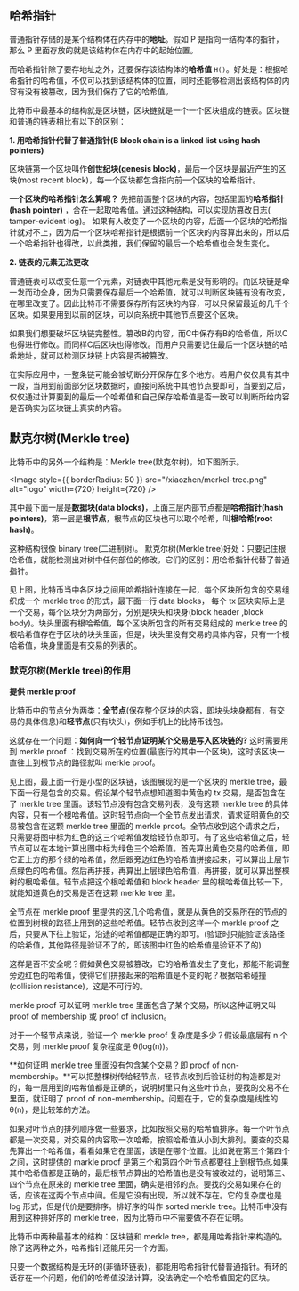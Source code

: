 
## 哈希指针
普通指针存储的是某个结构体在内存中的**地址**。假如 P 是指向一结构体的指针，那么 P 里面存放的就是该结构体在内存中的起始位置。

而哈希指针除了要存地址之外，还要保存该结构体的**哈希值** `H()`。好处是：根据哈希指针的哈希值，不仅可以找到该结构体的位置，同时还能够检测出该结构体的内容有没有被篡改，因为我们保存了它的哈希值。

比特币中最基本的结构就是区块链，区块链就是一个一个区块组成的链表。区块链和普通的链表相比有以下的区别：

**1. 用哈希指针代替了普通指针(B block chain is a linked list using hash pointers)**

区块链第一个区块叫作**创世纪块(genesis block)**，最后一个区块是最近产生的区块(most recent block)，每一个区块都包含指向前一个区块的哈希指针。

**一个区块的哈希指针怎么算呢？** 先把前面整个区块的内容，包括里面的**哈希指针(hash pointer)** ，合在一起取哈希值。通过这种结构，可以实现防篡改日志( tamper-evident log)。
如果有人改变了一个区块的内容，后面一个区块的哈希指针就对不上，因为后一个区块哈希指针是根据前一个区块的内容算出来的，所以后一个哈希指针也得改，以此类推，我们保留的最后一个哈希值也会发生变化。

**2. 链表的元素无法更改**

普通链表可以改变任意一个元素，对链表中其他元素是没有影响的。而区块链是牵一发而动全身，因为只需要保存最后一个哈希值，就可以判断区块链有没有改变，在哪里改变了。因此比特币不需要保存所有区块的内容，可以只保留最近的几千个区块。如果要用到以前的区块，可以向系统中其他节点要这个区块。

如果我们想要破坏区块链完整性。篡改B的内容，而C中保存有B的哈希值，所以C也得进行修改。而同样C后区块也得修改。而用户只需要记住最后一个区块链的哈希地址，就可以检测区块链上内容是否被篡改。

在实际应用中，一整条链可能会被切断分开保存在多个地方。若用户仅仅具有其中一段，当用到前面部分区块数据时，直接问系统中其他节点要即可，当要到之后，仅仅通过计算要到的最后一个哈希值和自己保存哈希值是否一致可以判断所给内容是否确实为区块链上真实的内容。

## 默克尔树(Merkle tree)
比特币中的另外一个结构是：Merkle tree(默克尔树)，如下图所示。

<Image style={{ borderRadius: 50 }} src="/xiaozhen/merkel-tree.png" alt="logo" width={720} height={720} />

其中最下面一层是**数据块(data blocks)**，上面三层内部节点都是**哈希指针(hash pointers)**，第一层是**根节点**，根节点的区块也可以取个哈希，叫**根哈希(root hash)**。

这种结构很像 binary tree(二进制树)。 默克尔树(Merkle tree)好处：只要记住根哈希值，就能检测出对树中任何部位的修改。它们的区别：用哈希指针代替了普通指针。

见上图，比特币当中各区块之间用哈希指针连接在一起，每个区块所包含的交易组织成一个 merkle tree 的形式，最下面一行 data blocks， 每个 tx 区块实际上是一个交易，每个区块分为两部分，分别是块头和块身(block header ,block body)。块头里面有根哈希值，每个区块所包含的所有交易组成的 merkle tree 的根哈希值存在于区块的块头里面，但是，块头里没有交易的具体内容，只有一个根哈希值，块身里面是有交易的列表的。


### 默克尔树(Merkle tree)的作用

**提供 merkle proof**

比特币中的节点分为两类：**全节点**(保存整个区块的内容，即块头块身都有，有交易的具体信息)和**轻节点**(只有块头)，例如手机上的比特币钱包。

这就存在一个问题：**如何向一个轻节点证明某个交易是写入区块链的?**
这时需要用到 merkle proof ：找到交易所在的位置(最底行的其中一个区块)，这时该区块一直往上到根节点的路径就叫 merkle proof。

见上图，最上面一行是小型的区块链，该图展现的是一个区块的 merkle tree，最下面一行是包含的交易。假设某个轻节点想知道图中黄色的 tx 交易，是否包含在了 merkle tree 里面。该轻节点没有包含交易列表，没有这颗 merkle tree 的具体内容，只有一个根哈希值。这时轻节点向一个全节点发出请求，请求证明黄色的交易被包含在这颗 merkle tree 里面的 merkle proof。全节点收到这个请求之后，只需要将图中标为红色的这三个哈希值发给轻节点即可。有了这些哈希值之后，轻节点可以在本地计算出图中标为绿色三个哈希值。首先算出黄色交易的哈希值，即它正上方的那个绿的哈希值，然后跟旁边红色的哈希值拼接起来，可以算出上层节点绿色的哈希值。然后再拼接，再算出上层绿色哈希值，再拼接，就可以算出整棵树的根哈希值。轻节点把这个根哈希值和 block header 里的根哈希值比较一下，就能知道黄色的交易是否在这颗 merkle tree 里。

全节点在 merkle proof 里提供的这几个哈希值，就是从黄色的交易所在的节点的位置到树根的路径上用到的这些哈希值。轻节点收到这样一个 merkle proof 之后，只要从下往上验证，沿途的哈希值都是正确的即可。(验证时只能验证该路径的哈希值，其他路径是验证不了的，即该图中红色的哈希值是验证不了的)

这样是否不安全呢？假如黄色交易被篡改，它的哈希值发生了变化，那能不能调整旁边红色的哈希值，使得它们拼接起来的哈希值是不变的呢？根据哈希碰撞(collision resistance)，这是不可行的。

merkle proof 可以证明 merkle tree 里面包含了某个交易，所以这种证明又叫 proof of membership 或 proof of inclusion。

对于一个轻节点来说，验证一个 merkle proof 复杂度是多少？假设最底层有 n 个交易，则 merkle proof 复杂程度是 θ(log(n))。

**如何证明 merkle tree 里面没有包含某个交易？即 proof of non-membership。**可以把整棵树传给轻节点，轻节点收到后验证树的构造都是对的，每一层用到的哈希值都是正确的，说明树里只有这些叶节点，要找的交易不在里面，就证明了 proof of non-membership。问题在于，它的复杂度是线性的θ(n)，是比较笨的方法。

如果对叶节点的排列顺序做一些要求，比如按照交易的哈希值排序。每一个叶节点都是一次交易，对交易的内容取一次哈希，按照哈希值从小到大排列。要查的交易先算出一个哈希值，看看如果它在里面，该是在哪个位置。比如说在第三个第四个之间，这时提供的 markle proof 是第三个和第四个叶节点都要往上到根节点.如果其中哈希值都是正确的，最后根节点算出的哈希值也是没有被改过的，说明第三、四个节点在原来的 merkle tree 里面，确实是相邻的点。要找的交易如果存在的话，应该在这两个节点中间。但是它没有出现，所以就不存在。它的复杂度也是 log 形式，但是代价是要排序。排好序的叫作 sorted merkle tree。比特币中没有用到这种排好序的 merkle tree，因为比特币中不需要做不存在证明。

比特币中两种最基本的结构：区块链和 merkle tree，都是用哈希指针来构造的。除了这两种之外，哈希指针还能用另一个方面。

只要一个数据结构是无环的(非循环链表)，都能用哈希指针代替普通指针。有环的话存在一个问题，他们的哈希值没法计算，没法确定一个哈希值固定的区块。
